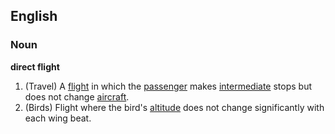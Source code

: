 ==English==
===Noun===
'''direct flight'''
# (Travel) A [[flight]] in which the [[passenger]] makes [[intermediate]] stops but does not change [[aircraft]].
# (Birds) Flight where the bird's [[altitude]] does not change significantly with each wing beat.